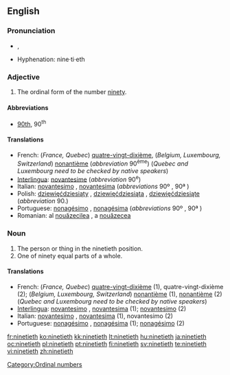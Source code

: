 ==English==

===Pronunciation===
* {{IPA|/ˈnaɪntiəθ/}}, {{SAMPA|/"naInti@T/}}
* Hyphenation: nine·ti·eth

===Adjective===
{{en-adj|-}}

# The ordinal form of the number [[ninety]].

====Abbreviations====
* [[90th]], 90<sup>th</sup>

====Translations====

* French: (''France, Quebec'') [[quatre-vingt-dixième]], (''Belgium, Luxembourg, Switzerland'') [[nonantième]] (''abbreviation'' 90<sup>ème</sup>)  (''Quebec and Luxembourg need to be checked by native speakers'')
* [[Interlingua]]: [[novantesime]] (''abbreviation'' 90<sup>e</sup>)
* Italian: [[novantesimo]] {{m}}, [[novantesima]] {{f}} (''abbreviations'' 90º {{m}}, 90ª {{f}})
* Polish: [[dziewięćdziesiąty]] {{m}}, [[dziewięćdziesiąta]] {{f}}, [[dziewięćdziesiąte]] {{n}} (''abbreviation'' 90.)
* Portuguese: [[nonagésimo]] {{m}}, [[nonagésima]] {{f}} (''abbreviations'' 90º {{m}}, 90ª {{f}})
* Romanian: al [[nouăzecilea]] {{m}}, a [[nouăzecea]] {{f}}

===Noun===
{{en-noun}}

# The person or thing in the ninetieth position.
# One of ninety equal parts of a whole.

====Translations====

* French: (''France, Quebec'') [[quatre-vingt-dixième]] {{m|f}} (1), quatre-vingt-dixième {{m}} (2); (''Belgium, Luxembourg, Switzerland'') [[nonantième]] {{m|f}} (1),  [[nonantième]] {{m}} (2)  (''Quebec and Luxembourg need to be checked by native speakers'')
* [[Interlingua]]: [[novantesimo]] {{m}}, [[novantesima]] {{f}} (1); [[novantesimo]] (2)
* Italian: [[novantesimo]] {{m}}, [[novantesima]] {{f}} (1), novantesimo {{m}} (2)
* Portuguese: [[nonagésimo]] {{m}}, [[nonagésima]] {{f}} (1); [[nonagésimo]] {{m}} (2)

[[Category:Ordinal numbers]]

[[fr:ninetieth]]
[[ko:ninetieth]]
[[kk:ninetieth]]
[[lt:ninetieth]]
[[hu:ninetieth]]
[[ja:ninetieth]]
[[oc:ninetieth]]
[[pl:ninetieth]]
[[pt:ninetieth]]
[[fi:ninetieth]]
[[sv:ninetieth]]
[[te:ninetieth]]
[[vi:ninetieth]]
[[zh:ninetieth]]